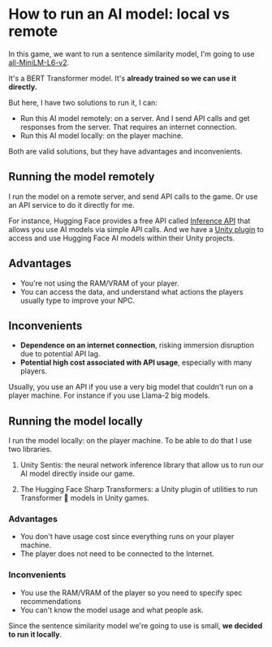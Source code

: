 # How to run an AI model: local vs remote

In this game, we want to run a sentence similarity model, I'm going to use [all-MiniLM-L6-v2](https://huggingface.co/sentence-transformers/all-MiniLM-L6-v2).

It's a BERT Transformer model. It's **already trained so we can use it directly.**

But here, I have two solutions to run it, I can:

- Run this AI model remotely: on a server. And I send API calls and get responses from the server. That requires an internet connection.
- Run this AI model locally: on the player machine.

Both are valid solutions, but they have advantages and inconvenients.


## Running the model remotely

I run the model on a remote server, and send API calls to the game. Or use an API service to do it directly for me.

For instance, Hugging Face provides a free API called [Inference API](https://huggingface.co/inference-api) that allows you use AI models via simple API calls. And we have a [Unity plugin](https://huggingface.co/blog/unity-api) to access and use Hugging Face AI models within their Unity projects.


## Advantages

- You're not using the RAM/VRAM of your player.
- You can access the data, and understand what actions the players usually type to improve your NPC. 

## Inconvenients

- **Dependence on an internet connection**, risking immersion disruption due to potential API lag.
- **Potential high cost associated with API usage**, especially with many players.


Usually, you use an API if you use a very big model that couldn't run on a player machine. For instance if you use Llama-2 big models.



## Running the model locally

I run the model locally: on the player machine. To be able to do that I use two libraries.

1. Unity Sentis: the neural network inference library that allow us to run our AI model directly inside our game.

2. The Hugging Face Sharp Transformers: a Unity plugin of utilities to run Transformer 🤗 models in Unity games.

### Advantages

- You don't have usage cost since everything runs on your player machine.
- The player does not need to be connected to the Internet.


### Inconvenients

- You use the RAM/VRAM of the player so you need to specify spec recommendations 
- You can't know the model usage and what people ask.



Since the sentence similarity model we're going to use is small, **we decided to run it locally**.
